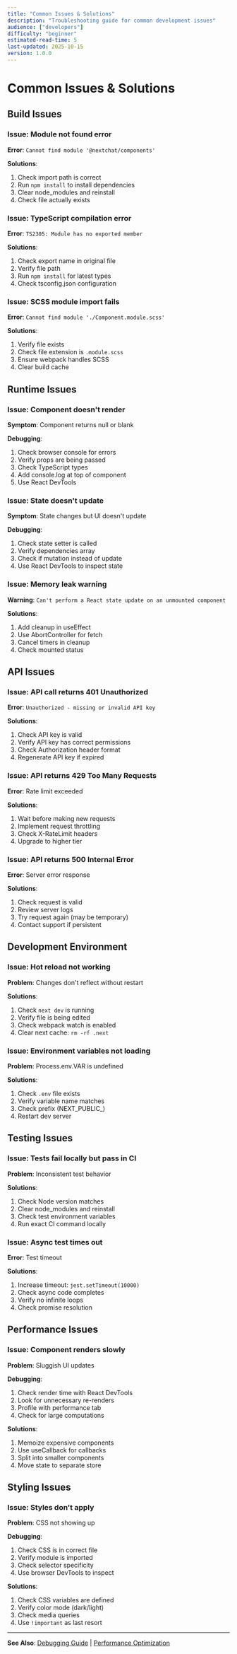 ```yaml
---
title: "Common Issues & Solutions"
description: "Troubleshooting guide for common development issues"
audience: ["developers"]
difficulty: "beginner"
estimated-read-time: 5
last-updated: 2025-10-15
version: 1.0.0
---
```


# Common Issues & Solutions

## Build Issues

### Issue: Module not found error
**Error**: `Cannot find module '@nextchat/components'`

**Solutions**:
1. Check import path is correct
2. Run `npm install` to install dependencies
3. Clear node_modules and reinstall
4. Check file actually exists

### Issue: TypeScript compilation error
**Error**: `TS2305: Module has no exported member`

**Solutions**:
1. Check export name in original file
2. Verify file path
3. Run `npm install` for latest types
4. Check tsconfig.json configuration

### Issue: SCSS module import fails
**Error**: `Cannot find module './Component.module.scss'`

**Solutions**:
1. Verify file exists
2. Check file extension is `.module.scss`
3. Ensure webpack handles SCSS
4. Clear build cache

## Runtime Issues

### Issue: Component doesn't render
**Symptom**: Component returns null or blank

**Debugging**:
1. Check browser console for errors
2. Verify props are being passed
3. Check TypeScript types
4. Add console.log at top of component
5. Use React DevTools

### Issue: State doesn't update
**Symptom**: State changes but UI doesn't update

**Debugging**:
1. Check state setter is called
2. Verify dependencies array
3. Check if mutation instead of update
4. Use React DevTools to inspect state

### Issue: Memory leak warning
**Warning**: `Can't perform a React state update on an unmounted component`

**Solutions**:
1. Add cleanup in useEffect
2. Use AbortController for fetch
3. Cancel timers in cleanup
4. Check mounted status

## API Issues

### Issue: API call returns 401 Unauthorized
**Error**: `Unauthorized - missing or invalid API key`

**Solutions**:
1. Check API key is valid
2. Verify API key has correct permissions
3. Check Authorization header format
4. Regenerate API key if expired

### Issue: API returns 429 Too Many Requests
**Error**: Rate limit exceeded

**Solutions**:
1. Wait before making new requests
2. Implement request throttling
3. Check X-RateLimit headers
4. Upgrade to higher tier

### Issue: API returns 500 Internal Error
**Error**: Server error response

**Solutions**:
1. Check request is valid
2. Review server logs
3. Try request again (may be temporary)
4. Contact support if persistent

## Development Environment

### Issue: Hot reload not working
**Problem**: Changes don't reflect without restart

**Solutions**:
1. Check `next dev` is running
2. Verify file is being edited
3. Check webpack watch is enabled
4. Clear next cache: `rm -rf .next`

### Issue: Environment variables not loading
**Problem**: Process.env.VAR is undefined

**Solutions**:
1. Check `.env` file exists
2. Verify variable name matches
3. Check prefix (NEXT_PUBLIC_)
4. Restart dev server

## Testing Issues

### Issue: Tests fail locally but pass in CI
**Problem**: Inconsistent test behavior

**Solutions**:
1. Check Node version matches
2. Clear node_modules and reinstall
3. Check test environment variables
4. Run exact CI command locally

### Issue: Async test times out
**Error**: Test timeout

**Solutions**:
1. Increase timeout: `jest.setTimeout(10000)`
2. Check async code completes
3. Verify no infinite loops
4. Check promise resolution

## Performance Issues

### Issue: Component renders slowly
**Problem**: Sluggish UI updates

**Debugging**:
1. Check render time with React DevTools
2. Look for unnecessary re-renders
3. Profile with performance tab
4. Check for large computations

**Solutions**:
1. Memoize expensive components
2. Use useCallback for callbacks
3. Split into smaller components
4. Move state to separate store

## Styling Issues

### Issue: Styles don't apply
**Problem**: CSS not showing up

**Debugging**:
1. Check CSS is in correct file
2. Verify module is imported
3. Check selector specificity
4. Use browser DevTools to inspect

**Solutions**:
1. Check CSS variables are defined
2. Verify color mode (dark/light)
3. Check media queries
4. Use `!important` as last resort

---

**See Also**: [Debugging Guide](/docs//docs/02-debugging-guide.md) | [Performance Optimization](/docs//docs/03-performance-optimization.md)

